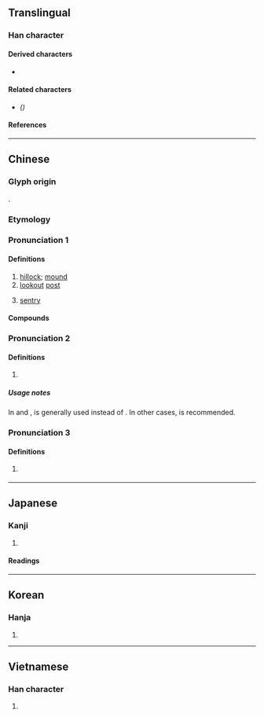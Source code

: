 {{also|岗|岡}}
{{character info/new}}
==Translingual==

===Han character===
{{Han char|rn=46|rad=山|as=08|sn=11|four=22227|canj=UBTU|ids=⿱山岡}}

====Derived characters====
* {{l|mul|[[𣙋]], [[𬬀]]}} <!-- ⿰扌崗 in CJK Unified Ideographs Extension G -->

====Related characters====
* {{l|mul|[[岗]]}} ''({{w|Simplified Chinese}})''

====References====
{{Han ref|kx=0314.100|dkj=08221|dj=0616.060|hdz=10780.070|uh=5D17}}

----

==Chinese==
{{zh-forms|s=岗}}

===Glyph origin===
{{Han etym}}
{{Han compound|山|岡|c1=s|c2=p|t1=mountain|ls=psc}}.

===Etymology===
{{rfe|zh}}

===Pronunciation 1===
{{zh-pron
|m=gǎng
|c=gong1
|h=pfs=kông
|md=
|mn=kang/kong
|mn_note=kang - vernacular; kong - literary
|mn-t=geng1/gang1
|mn-t_note=geng1 - vernacular; gang1 - literary
|w=
|cat=n
}}

====Definitions====
{{zh-hanzi}}

# [[hillock]]; [[mound]]
# [[lookout]] [[post]]
#: {{zh-x|崗哨|sentry post}}
#: {{zh-x|崗樓|watchtower}}
# [[sentry]]

====Compounds====
{{zh-der|崗子|崗亭|崗位|站崗|門崗|崗樓|罷崗|崗警|崗哨|上崗|下崗|串崗|亂墳崗|亂葬崗|在崗|增崗|崗卡|崗地|待崗|復崗|換崗|查崗|監督崗|競崗|競爭上崗|脫崗|落聘待崗|設崗定責|試崗|認崗定責|輪崗|轉崗|返崗|釘子崗|離崗|頂崗|領崗定責|<!--|陡崗|三里崗|長崗|顧崗|童子崗-->}}

===Pronunciation 2===
{{zh-pron
|m=gāng
|c=gong1
|h=pfs=kông
|cat=n
}}

====Definitions====
{{zh-hanzi}}

# {{zh-alt-form|岡}}

=====Usage notes=====
In {{zh-l|花崗石|[[granite]]}} and {{zh-l|花崗岩|[[granite]]}}, {{zh-l|崗}} is generally used instead of {{zh-l|岡}}. In other cases, {{zh-l|岡}} is recommended.

===Pronunciation 3===
{{zh-pron
|m=gàng
|cat=
}}

====Definitions====
{{zh-hanzi}}

# {{lb|zh|dialectal}} {{zh-only|崗尖|[[brimful]]}}

----

==Japanese==

===Kanji===
{{ja-kanji|grade=|rs=山08}}

# {{rfdef|ja|sort=山08}}

====Readings====
{{ja-readings
|on=こう
|kun=おか-
}}

----

==Korean==

===Hanja===
{{ko-hanja|hangeul=강|rv=gang|mr=kang}}

# {{rfdef|ko|sort=山08}}

----

==Vietnamese==

===Han character===
{{vi-hantu|[[cương]]|rs=山08}}

# {{rfdef|vi|sort=山08}}